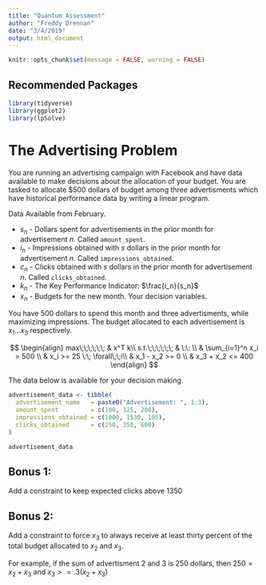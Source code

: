 ```yaml
---
title: "Quantum Assessment"
author: "Freddy Drennan"
date: "3/4/2019"
output: html_document
---
```


```r
knitr::opts_chunk$set(message = FALSE, warning = FALSE)
```

## Recommended Packages 
```r
library(tidyverse)
library(ggplot2)
library(lpSolve)
```

# The Advertising Problem

You are running an advertising campaign with Facebook and have data available to make decisions about the allocation of your budget. You are tasked to allocate $500 dollars of budget among three advertisments which have historical performance data by writing a linear program. 

Data Available from February.

+ $s_n$ - Dollars spent for advertisements in the prior month for advertisement $n$. Called `amount_spent`.
+ $i_n$ - Impressions obtained with $s$ dollars in the prior month for advertisement $n$. Called `impressions_obtained`.
+ $c_n$ - Clicks obtained with $s$ dollars in the prior month for advertisement $n$. Called `clicks_obtained`.
+ $k_n$ - The Key Performance Indicator: $\frac{i_n}{s_n}$ 
+ $x_n$ - Budgets for the new month. Your decision variables.

You have 500 dollars to spend this month and three advertisments, while maximizing impressions. The budget allocated to each advertisement is $x_1...x_3$ respectively. 

$$
\begin{align}
max\;\;\;\;\;\;                &  x^T k\\
s.t.\;\;\;\;\;\;               & \:\: \\
                               & \sum_{i=1}^n x_i = 500 \\
                               & x_i >= 25 \:\; \forall\;\;i\\
                               & x_1 - x_2 >= 0 \\
                               & x_3 + x_2 <= 400
\end{align}
$$

The data below is available for your decision making. 

```r
advertisement_data <- tibble(
  advertisement_name   = paste0("Advertisement: ", 1:3),
  amount_spent         = c(100, 125, 200),
  impressions_obtained = c(1000, 1530, 105),
  clicks_obtained      = c(250, 350, 600)
)

advertisement_data
```


## Bonus 1:
Add a constraint to keep expected clicks above 1350

## Bonus 2:
Add a constraint to force $x_3$ to always receive at least thirty percent of the total budget allocated to $x_2$ and $x_3$. 

For example, if the sum of advertisment 2 and 3 is 250 dollars, then $250 = x_2 + x_3$ and $x_3 >= .3 (x_2 + x_3)$
